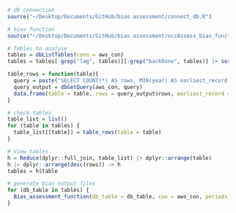 ```r
# db connection
source("~/Desktop/Documents/GitHub/bias assessment/connect_db.R")

# bias function
source("~/Desktop/Documents/GitHub/bias assessment/occAssess_bias_function.R")
```


```r
# Tables to analyse
tables = dbListTables(conn = aws_con)
tables = tables[-grep("lag", tables)][-grep("backbone", tables)] |> sort()

table_rows = function(table){
  query = paste("SELECT COUNT(*) AS rows, MIN(year) AS earliest_record FROM", table)
  query_output = dbGetQuery(aws_con, query)
  data.frame(table = table, rows = query_output$rows, earliest_record = query_output$earliest_record)
}

# check tables
table_list = list()
for (table in tables) {
  table_list[[table]] = table_rows(table = table)
}

# View tables
h = Reduce(dplyr::full_join, table_list) |> dplyr::arrange(table)
h |> dplyr::arrange(desc(rows)) -> h
tables = h$table
```


```r
# generate bias output files
for (db_table in tables) {
  Bias_assessment_function(db_table = db_table, con = aws_con, periods_length = 10)
}
```